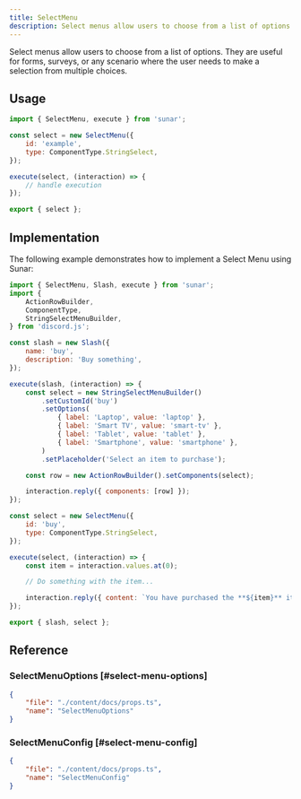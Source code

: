 ```yaml
---
title: SelectMenu
description: Select menus allow users to choose from a list of options. They are useful for forms, surveys, or any scenario where the user needs to make a selection from multiple choices.
---
```


Select menus allow users to choose from a list of options. They are useful for forms, surveys, or any scenario where the user needs to make a selection from multiple choices.

<Links>
	<Link
		label="Source"
		icon="github"
		link="https://github.com/sunarjs/sunar/blob/main/src/builders/selectMenu/selectMenu.ts"
	/>
	<Link
		label="SelectMenu Interactions"
		icon="discordjs"
		link="https://discord.js.org/docs/packages/discord.js/main/AnySelectMenuInteraction:TypeAlias"
	/>
	<Link
		label="API Reference"
		icon="discord"
		link="https://discord.com/developers/docs/interactions/message-components#select-menus"
	/>
</Links>

## Usage

```js
import { SelectMenu, execute } from 'sunar';

const select = new SelectMenu({
	id: 'example',
	type: ComponentType.StringSelect,
});

execute(select, (interaction) => {
	// handle execution
});

export { select };
```

## Implementation

The following example demonstrates how to implement a Select Menu using Sunar:

```js
import { SelectMenu, Slash, execute } from 'sunar';
import {
	ActionRowBuilder,
	ComponentType,
	StringSelectMenuBuilder,
} from 'discord.js';

const slash = new Slash({
	name: 'buy',
	description: 'Buy something',
});

execute(slash, (interaction) => {
	const select = new StringSelectMenuBuilder()
		.setCustomId('buy')
		.setOptions(
			{ label: 'Laptop', value: 'laptop' },
			{ label: 'Smart TV', value: 'smart-tv' },
			{ label: 'Tablet', value: 'tablet' },
			{ label: 'Smartphone', value: 'smartphone' },
		)
		.setPlaceholder('Select an item to purchase');

	const row = new ActionRowBuilder().setComponents(select);

	interaction.reply({ components: [row] });
});

const select = new SelectMenu({
	id: 'buy',
	type: ComponentType.StringSelect,
});

execute(select, (interaction) => {
	const item = interaction.values.at(0);

	// Do something with the item...

	interaction.reply({ content: `You have purchased the **${item}** item` });
});

export { slash, select };
```

## Reference

### SelectMenuOptions [#select-menu-options]

```json doc-gen:typescript
{
	"file": "./content/docs/props.ts",
	"name": "SelectMenuOptions"
}
```

### SelectMenuConfig [#select-menu-config]

```json doc-gen:typescript
{
	"file": "./content/docs/props.ts",
	"name": "SelectMenuConfig"
}
```